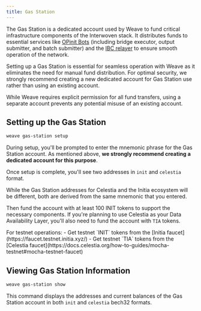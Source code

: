 ```yaml
---
title: Gas Station
---
```


The Gas Station is a dedicated account used by Weave to fund critical infrastructure components of the Interwoven stack. It distributes funds to essential services like [OPinit Bots](/nodes-and-rollups/deploying-rollups/opinit-bots/introduction) (including bridge executor, output submitter, and batch submitter) and the [IBC relayer](https://tutorials.cosmos.network/academy/2-cosmos-concepts/13-relayer-intro.html) to ensure smooth operation of the network.

<Note>
  Setting up a Gas Station is essential for seamless operation with Weave as it
  eliminates the need for manual fund distribution.
</Note>

<Warning>
For optimal security, we strongly recommend creating a new dedicated account for Gas Station use rather than using an existing account.

While Weave requires explicit permission for all fund transfers, using a separate account prevents any potential misuse of an existing account.

</Warning>

## Setting up the Gas Station

```bash
weave gas-station setup
```

During setup, you'll be prompted to enter the mnemonic phrase for the Gas Station account. As mentioned above, **we strongly recommend creating a dedicated account for this purpose**.

Once setup is complete, you'll see two addresses in `init` and `celestia` format.

<Note>
  While the Gas Station addresses for Celestia and the Initia ecosystem will be
  different, both are derived from the same mnemonic that you entered.
</Note>

Then fund the account with at least 100 INIT tokens to support the necessary components. If you're planning to use Celestia as your Data Availability Layer, you'll also need to fund the account with `TIA` tokens.

<Info>
  For testnet operations: - Get testnet `INIT` tokens from the [Initia
  faucet](https://faucet.testnet.initia.xyz/) - Get testnet `TIA` tokens from
  the [Celestia
  faucet](https://docs.celestia.org/how-to-guides/mocha-testnet#mocha-testnet-faucet)
</Info>

## Viewing Gas Station Information

```bash
weave gas-station show
```

This command displays the addresses and current balances of the Gas Station account in both `init` and `celestia` bech32 formats.
